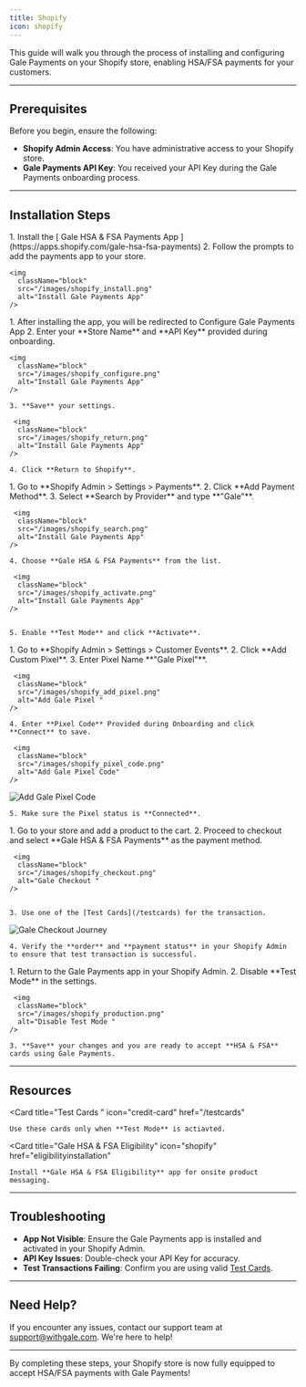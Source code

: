 ```yaml
---
title: Shopify 
icon: shopify
---
```


This guide will walk you through the process of installing and configuring Gale Payments on your Shopify store, enabling HSA/FSA payments for your customers.

---

## Prerequisites

Before you begin, ensure the following:
- **Shopify Admin Access**: You have administrative access to your Shopify store.
- **Gale Payments API Key**: You received your API Key during the Gale Payments onboarding process.

---

## Installation Steps



<Steps>
  <Step title="Install the Gale Payments App">
    1. Install the [ Gale HSA & FSA Payments App ](https://apps.shopify.com/gale-hsa-fsa-payments) 
    2. Follow the prompts to add the payments app to your store.

    <img
      className="block"
      src="/images/shopify_install.png"
      alt="Install Gale Payments App"
    />
  </Step>

  <Step title="Enter Store Details and API Key">
    1. After installing the app, you will be redirected to Configure Gale Payments App
    2. Enter your **Store Name** and **API Key** provided during onboarding.

    <img
      className="block"
      src="/images/shopify_configure.png"
      alt="Install Gale Payments App"
    />

    3. **Save** your settings.

     <img
      className="block"
      src="/images/shopify_return.png"
      alt="Install Gale Payments App"
    />

    4. Click **Return to Shopify**.

  </Step>

  <Step title="Configure Gale Payments in Shopify">
    1. Go to **Shopify Admin > Settings > Payments**.
    2. Click **Add Payment Method**.
    3. Select **Search by Provider** and type **"Gale"**.

     <img
      className="block"
      src="/images/shopify_search.png"
      alt="Install Gale Payments App"
    />

    4. Choose **Gale HSA & FSA Payments** from the list.

     <img
      className="block"
      src="/images/shopify_activate.png"
      alt="Install Gale Payments App"
    />


    5. Enable **Test Mode** and click **Activate**.

   
  </Step>

  <Step title="Setup Gale  Pixel ">
    1. Go to **Shopify Admin > Settings > Customer Events**.
    2. Click **Add Custom Pixel**.
    3. Enter Pixel Name **"Gale Pixel"**.

     <img
      className="block"
      src="/images/shopify_add_pixel.png"
      alt="Add Gale Pixel "
    />

    4. Enter **Pixel Code** Provided during Onboarding and click **Connect** to save.

     <img
      className="block"
      src="/images/shopify_pixel_code.png"
      alt="Add Gale Pixel Code"
    />

 <img
      className="block"
      src="/images/shopify_pixel_status.png"
      alt="Add Gale Pixel Code"
    />
  
    5. Make sure the Pixel status is **Connected**. 

    




  </Step>

  <Step title="Test the Integration">
    1. Go to your store and add a product to the cart.
    2. Proceed to checkout and select **Gale HSA & FSA Payments** as the payment method.

     <img
      className="block"
      src="/images/shopify_checkout.png"
      alt="Gale Checkout "
    />


    3. Use one of the [Test Cards](/testcards) for the transaction.

 <img
      className="block"
      src="/images/shopify_journey.png"
      alt="Gale Checkout Journey"
    />

    4. Verify the **order** and **payment status** in your Shopify Admin to ensure that test transaction is successful.

    
  </Step>

  <Step title="Go Live">
    1. Return to the Gale Payments app in your Shopify Admin.
    2. Disable **Test Mode** in the settings.

     <img
      className="block"
      src="/images/shopify_production.png"
      alt="Disable Test Mode "
    />

    3. **Save** your changes and you are ready to accept **HSA & FSA** cards using Gale Payments.

   
  </Step>
</Steps>

---

## Resources 

<CardGroup cols={2}>
  
  <Card
    title="Test Cards "
    icon="credit-card"
    href="/testcards"
  >
    Use these cards only when **Test Mode** is actiavted.
  </Card>

  <Card
    title="Gale HSA & FSA Eligibility"
    icon="shopify"
    href="eligibilityinstallation"
  >
    Install **Gale HSA & FSA Eligibility** app for onsite product messaging. 
  </Card>

</CardGroup>

---

## Troubleshooting

- **App Not Visible**: Ensure the Gale Payments app is installed and activated in your Shopify Admin.
- **API Key Issues**: Double-check your API Key for accuracy.
- **Test Transactions Failing**: Confirm you are using valid [ Test Cards](/testcards).

---

## Need Help?

If you encounter any issues, contact our support team at [support@withgale.com](mailto:support@withgale.com). We're here to help!

---

By completing these steps, your Shopify store is now fully equipped to accept HSA/FSA payments with Gale Payments!
